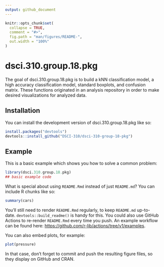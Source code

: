```yaml
---
output: github_document
---
```


<!-- README.md is generated from README.Rmd. Please edit that file -->

```r
knitr::opts_chunk$set(
  collapse = TRUE,
  comment = "#>",
  fig.path = "man/figures/README-",
  out.width = "100%"
)
```

# dsci.310.group.18.pkg

<!-- badges: start -->
<!-- badges: end -->

The goal of dsci.310.group.18.pkg is to build a kNN classification model, a high accuracy classification model, standard boxplots, and confusion matrix. These functions originated in an analysis repository in order to make desired visualizations for analyzed data.

## Installation

You can install the development version of dsci.310.group.18.pkg like so:

``` r
install.packages("devtools")
devtools::install_github("DSCI-310/dsci-310-group-18-pkg")
```

## Example

This is a basic example which shows you how to solve a common problem:

```r
library(dsci.310.group.18.pkg)
## basic example code
```

What is special about using `README.Rmd` instead of just `README.md`? You can include R chunks like so:

```r
summary(cars)
```

You'll still need to render `README.Rmd` regularly, to keep `README.md` up-to-date. `devtools::build_readme()` is handy for this. You could also use GitHub Actions to re-render `README.Rmd` every time you push. An example workflow can be found here: <https://github.com/r-lib/actions/tree/v1/examples>.

You can also embed plots, for example:

```r
plot(pressure)
```

In that case, don't forget to commit and push the resulting figure files, so they display on GitHub and CRAN.
